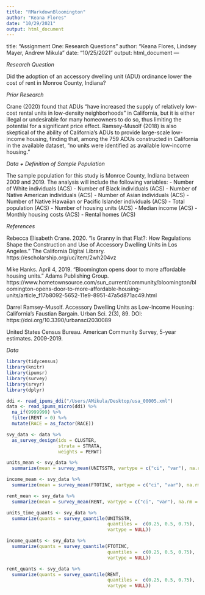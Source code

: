 ```yaml
---
title: "RMarkdownBloomington"
author: "Keana Flores"
date: "10/29/2021"
output: html_document
---
```

title: "Assignment One: Research Questions"
author: "Keana Flores, Lindsey Mayer, Andrew Mikula"
date: "10/25/2021"
output: html_document
---

*Research Question*

Did the adoption of an accessory dwelling unit (ADU) ordinance lower the cost of rent in Monroe County, Indiana? 


*Prior Research*

Crane (2020) found that ADUs “have increased the supply of relatively low-cost rental units in low-density neighborhoods” in California, but it is either illegal or undesirable for many homeowners to do so, thus limiting the potential for a significant price effect. Ramsey-Musolf (2018) is also skeptical of the ability of California’s ADUs to provide large-scale low-income housing, finding that, among the 759 ADUs constructed in California in the available dataset,  “no units were identified as available low-income housing.”  

*Data + Definition of Sample Population*

The sample population for this study is Monroe County, Indiana between 2009 and 2019. The analysis will include the following variables:
- Number of White individuals (ACS)
- Number of Black individuals (ACS)
- Number of Native American individuals (ACS)
- Number of Asian individuals (ACS)
- Number of Native Hawaiian or Pacific Islander individuals (ACS)
- Total population (ACS)
- Number of housing units (ACS)
- Median income (ACS)
- Monthly housing costs (ACS)
- Rental homes (ACS)

*References*

Rebecca Elisabeth Crane. 2020. “Is Granny in that Flat?: How Regulations Shape the Construction and Use of Accessory Dwelling Units in Los Angeles.” The California Digital Library. https://escholarship.org/uc/item/2wh204vz
 
Mike Hanks. April 4, 2019. “Bloomington opens door to more affordable housing units.” Adams Publishing Group. https://www.hometownsource.com/sun_current/community/bloomington/bloomington-opens-door-to-more-affordable-housing-units/article_f17b8092-5652-11e9-8951-47a5d871ac49.html 
 
Darrel Ramsey-Musolf. Accessory Dwelling Units as Low-Income Housing: California’s Faustian Bargain. Urban Sci. 2(3), 89. DOI: https://doi.org/10.3390/urbansci2030089
 
United States Census Bureau. American Community Survey, 5-year estimates. 2009-2019.

*Data*

```r
library(tidycensus)
library(knitr)
library(ipumsr)
library(survey)
library(srvyr)
library(dplyr)
```

```r
ddi <- read_ipums_ddi("/Users/AMikula/Desktop/usa_00005.xml")
data <- read_ipums_micro(ddi) %>%
  na_if(9999999) %>%
  filter(RENT > 0) %>%
  mutate(RACE = as_factor(RACE))
```

```r
svy_data <- data %>%
  as_survey_design(ids = CLUSTER,
                   strata = STRATA,
                   weights = PERWT)
```

```r
units_mean <- svy_data %>%
  summarize(mean = survey_mean(UNITSSTR, vartype = c("ci", "var"), na.rm = TRUE))

income_mean <- svy_data %>%
  summarize(mean = survey_mean(FTOTINC, vartype = c("ci", "var"), na.rm = TRUE))

rent_mean <- svy_data %>%
  summarize(mean = survey_mean(RENT, vartype = c("ci", "var"), na.rm = TRUE))
```

```r
units_time_quants <- svy_data %>%
  summarize(quants = survey_quantile(UNITSSTR, 
                                     quantiles =  c(0.25, 0.5, 0.75),
                                     vartype = NULL)) 

income_quants <- svy_data %>%
  summarize(quants = survey_quantile(FTOTINC, 
                                     quantiles =  c(0.25, 0.5, 0.75),
                                     vartype = NULL)) 

rent_quants <- svy_data %>%
  summarize(quants = survey_quantile(RENT, 
                                     quantiles =  c(0.25, 0.5, 0.75),
                                     vartype = NULL))
```

```r

```

```r

```

```r

```

```r

```

```r

```

```r

```

```r

```

```r

```

```r

```

```r

```

```r

```
